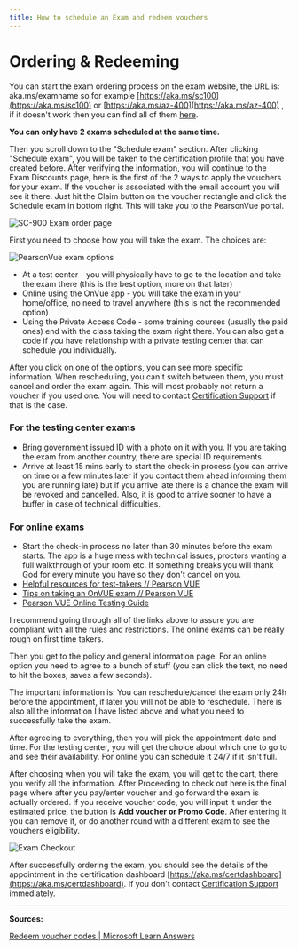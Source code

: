 ```yaml
---
title: How to schedule an Exam and redeem vouchers
---
```


# Ordering & Redeeming

You can start the exam ordering process on the exam website, the URL is: aka.ms/examname so for example [https://aka.ms/sc100](https://aka.ms/sc100) or [https://aka.ms/az-400](https://aka.ms/az-400) , if it doesn't work then you can find all of them [here](https://aka.ms/traincertposter).

**You can only have 2 exams scheduled at the same time.**

Then you scroll down to the "Schedule exam" section. After clicking "Schedule exam", you will be taken to the certification profile that you have created before. After verifying the information, you will continue to the Exam Discounts page, here is the first of the 2 ways to apply the vouchers for your exam. If the voucher is associated with the email account you will see it there. Just hit the Claim button on the voucher rectangle and click the Schedule exam in bottom right. This will take you to the PearsonVue portal.

<img title="" src="/sc900examorderpage.webp" alt="SC-900 Exam order page"/>

First you need to choose how you will take the exam. The choices are:

<img title="" src="/pearsonvueexamoptions.webp" alt="PearsonVue exam options"/>

* At a test center - you will physically have to go to the location and take the exam there (this is the best option, more on that later)
* Online using the OnVue app - you will take the exam in your home/office, no need to travel anywhere (this is not the recommended option)
* Using the Private Access Code - some training courses (usually the paid ones) end with the class taking the exam right there. You can also get a code if you have relationship with a private testing center that can schedule you individually.

After you click on one of the options, you can see more specific information. When rescheduling, you can't switch between them, you must cancel and order the exam again. This will most probably not return a voucher if you used one. You will need to contact [Certification Support](https://aka.ms/certificationsupport) if that is the case.

### For the testing center exams

* Bring government issued ID with a photo on it with you. If you are taking the exam from another country, there are special ID requirements.
* Arrive at least 15 mins early to start the check-in process (you can arrive on time or a few minutes later if you contact them ahead informing them you are running late) but if you arrive late there is a chance the exam will be revoked and cancelled. Also, it is good to arrive sooner to have a buffer in case of technical difficulties.

### For online exams

* Start the check-in process no later than 30 minutes before the exam starts. The app is a huge mess with technical issues, proctors wanting a full walkthrough of your room etc. If something breaks you will thank God for every minute you have so they don't cancel on you.
* [Helpful resources for test-takers // Pearson VUE](https://home.pearsonvue.com/Test-takers/Resources.aspx?ot=collapse15)
* [Tips on taking an OnVUE exam // Pearson VUE](https://home.pearsonvue.com/onvue-tips)
* [Pearson VUE Online Testing Guide](https://home.pearsonvue.com/Test-takers/onvue/guide)

I recommend going through all of the links above to assure you are compliant with all the rules and restrictions. The online exams can be really rough on first time takers.

Then you get to the policy and general information page. For an online option you need to agree to a bunch of stuff (you can click the text, no need to hit the boxes, saves a few seconds).

The important information is: You can reschedule/cancel the exam only 24h before the appointment, if later you will not be able to reschedule. There is also all the information I have listed above and what you need to successfully take the exam.

After agreeing to everything, then you will pick the appointment date and time. For the testing center, you will get the choice about which one to go to and see their availability. For online you can schedule it 24/7 if it isn't full.

After choosing when you will take the exam, you will get to the cart, there you verify all the information. After Proceeding to check out here is the final page where after you pay/enter voucher and go forward the exam is actually ordered. If you receive voucher code, you will input it under the estimated price, the button is **Add voucher or Promo Code**. After entering it you can remove it, or do another round with a different exam to see the vouchers eligibility.

<img title="" src="/examcheckout.webp" alt="Exam Checkout"/>

After successfully ordering the exam, you should see the details of the appointment in the certification dashboard [https://aka.ms/certdashboard](https://aka.ms/certdashboard). If you don't contact [Certification Support](https://aka.ms/certificationsupport) immediately. 

---

**Sources:**

[Redeem voucher codes | Microsoft Learn Answers](https://learn.microsoft.com/answers/questions/32197/how-to-redeem-microsoft-certification-exam-voucher?WT.mc_id=291324)
